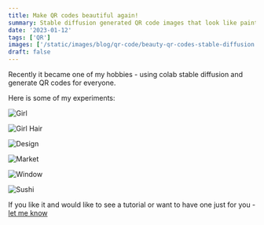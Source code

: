 ```yaml
---
title: Make QR codes beautiful again!
summary: Stable diffusion generated QR code images that look like paintings.
date: '2023-01-12'
tags: ['QR']
images: ['/static/images/blog/qr-code/beauty-qr-codes-stable-diffusion.png']
draft: false
---
```



Recently it became one of my hobbies - using colab stable diffusion and generate QR codes for everyone.

Here is some of my experiments:

![Girl](/static/images/blog/qr-code/codes/001-beautiful-girl-reading-qr-code.png)

![Girl Hair](/static/images/blog/qr-code/codes/002-beautiful-girl-qr-code.png)

![Design](/static/images/blog/qr-code/codes/003-beautiful-art-design-qr-code.png)

![Market](/static/images/blog/qr-code/codes/004-beautiful-fruit-market-qr-code.png)

![Window](/static/images/blog/qr-code/codes/005-beautiful-steel-window-qr-code.png)

![Sushi](/static/images/blog/qr-code/codes/006-beautiful-sushi-qr-code.png)

If you like it and would like to see a tutorial or want to have one just for you - [let me know][100]


[100]: https://hvitis.dev/contact


